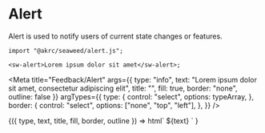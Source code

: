 
# Alert

Alert is used to notify users of current state changes or features.

```tsx
import "@akrc/seaweed/alert.js";

<sw-alert>Lorem ipsum dolor sit amet</sw-alert>;
```

<Meta
    title="Feedback/Alert"
    args={{
        type: "info",
        text: "Lorem ipsum dolor sit amet, consectetur adipiscing elit",
        title: "",
        fill: true,
        border: "none",
        outline: false
    }}
    argTypes={{
        type: {
            control: "select",
            options: typeArray,
        },
        border: {
            control: "select",
            options: ["none", "top", "left"],
        },
    }}
/>

<Canvas>
    <Story name="Page">
        {({ type, text, title, fill, border, outline }) =>
            html`
                <sw-alert
                    type=${type}
                    title=${title}
                    ?fill=${fill}
                    border=${border}
                    ?outline=${outline}
                    >${text}</sw-alert
                >
            `
        }
    </Story>
</Canvas>
